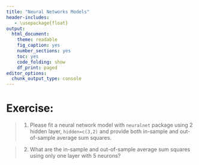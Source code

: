 ```yaml
---
title: "Neural Networks Models"
header-includes:
   - \usepackage{float}
output: 
  html_document: 
    theme: readable
    fig_caption: yes
    number_sections: yes
    toc: yes
    code_folding: show
    df_print: paged
editor_options: 
  chunk_output_type: console
---
```


# **Exercise:** 

> 1. Please fit a neural network model with `neuralnet` package using 2 hidden layer, `hidden=c(3,2)` and provide both in-sample and out-of-sample average sum squares. 

> 2. What are the in-sample and out-of-sample average sum squares using only one layer with 5 neurons? 
